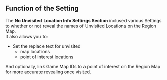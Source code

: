 ## Function of the Setting

The **No Unvisited Location Info Settings Section** inclused various Settings to whether or not reveal the names of Unvisited Locations on the Region Map.
<br/>It also allows you to:
- Set the replace text for unvisited
  - map locations 
  - point of interest locations

And optionally, link Game Map IDs to a point of interest on the Region Map for more accurate revealing once visited.